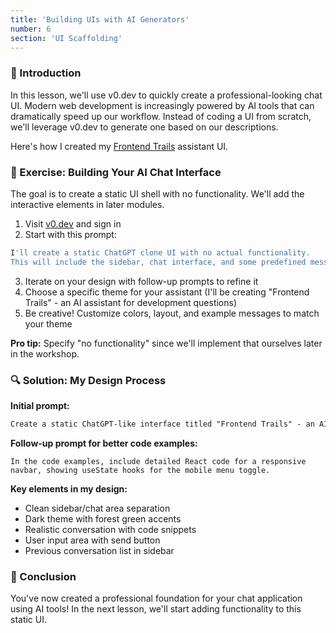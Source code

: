 ```yaml
---
title: 'Building UIs with AI Generators'
number: 6
section: 'UI Scaffolding'
---
```


### 🎯 Introduction

In this lesson, we'll use v0.dev to quickly create a professional-looking chat UI. Modern web development is increasingly powered by AI tools that can dramatically speed up our workflow. Instead of coding a UI from scratch, we'll leverage v0.dev to generate one based on our descriptions.

Here's how I created my [Frontend Trails](https://v0.dev/chat/chat-gtp-static-clone-EHyXYydKgqx?b=F2zbhc0plCW) assistant UI.

### 💪 Exercise: Building Your AI Chat Interface

The goal is to create a static UI shell with no functionality. We'll add the interactive elements in later modules.

1. Visit [v0.dev](https://v0.dev/) and sign in
2. Start with this prompt:

```bash
I'll create a static ChatGPT clone UI with no actual functionality.
This will include the sidebar, chat interface, and some predefined messages to simulate a conversation.
```

3. Iterate on your design with follow-up prompts to refine it
4. Choose a specific theme for your assistant (I'll be creating "Frontend Trails" - an AI assistant for development questions)
5. Be creative! Customize colors, layout, and example messages to match your theme

**Pro tip:** Specify "no functionality" since we'll implement that ourselves later in the workshop.

### 🔍 Solution: My Design Process

**Initial prompt:**

```markdown
Create a static ChatGPT-like interface titled "Frontend Trails" - an AI assistant for development questions. Use a dark theme with forest green accents. Include a sidebar with previous conversations.
```

**Follow-up prompt for better code examples:**

```
In the code examples, include detailed React code for a responsive navbar, showing useState hooks for the mobile menu toggle.
```

**Key elements in my design:**

- Clean sidebar/chat area separation
- Dark theme with forest green accents
- Realistic conversation with code snippets
- User input area with send button
- Previous conversation list in sidebar

### 🚀 Conclusion

You've now created a professional foundation for your chat application using AI tools! In the next lesson, we'll start adding functionality to this static UI.
